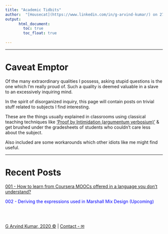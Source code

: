 ```yaml
---
title: "Academic Tidbits"
author:  "[Housecat](https://www.linkedin.com/in/g-arvind-kumar/) on 27 July 2020"
output: 
      html_document:
        toc: true
        toc_float: true
    
---
```

  
----
  
# Caveat Emptor
  
Of the many extraordinary qualities I possess, asking stupid questions is the one which
I'm really proud of. Such a quality is deemed valuable in a slave to an excessively inquiring mind. 

In the spirit of disorganized inquiry, this page will contain posts on trivial stuff related to subjects I find interesting.

These are the things usually explained in classrooms using classical teaching techniques like ['Proof by Intimidation (argumentum verbosium)'](https://ocw.mit.edu/courses/electrical-engineering-and-computer-science/6-042j-mathematics-for-computer-science-fall-2010/video-lectures/lecture-3-strong-induction/MIT6_042JF10_proof.pdf) & get brushed under the gradesheets of students who couldn't care less about the subject.

Also included are some workarounds which other idiots like me might find useful.

----

# Recent Posts

[001 - How to learn from Coursera MOOCs offered in a language you don't understand?](https://octaveone.github.io/mwb/coursera_language_fix.html)

<font color="blue">002 - Deriving the expressions used in Marshall Mix Design (Upcoming) </font>

<br>
<br>

[G Arvind Kumar, 2020 © ](https://www.linkedin.com/in/g-arvind-kumar/) |  [Contact - ✉](mailto:arvind.academic.only@gmail.com) 